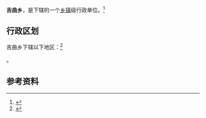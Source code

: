 {{中国乡级行政区|63/27/25/201/000}}

'''吉曲乡'''，是{{PRC admin/fullname|63/27/25/201/000|3}}下辖的一个[[乡镇|乡镇]]级行政单位。<ref>{{PRC admin/ref sgc|{{PRC admin/parent|63/27/25/201/000}}}}</ref>

== 行政区划 ==

吉曲乡下辖以下地区：<ref>{{PRC admin/ref sgc|63/27/25/201/000}}</ref>

{{PRC admin/children|63/27/25/201/000}}。

== 参考资料 ==

{{reflist}}

{{行政区划小作品}}
{{PRC admin/navcat|63/27/25/201/000}}